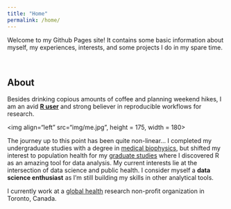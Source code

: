 ```yaml
---
title: "Home"
permalink: /home/
---
```


Welcome to my Github Pages site! It contains some basic information about myself, my experiences, interests, and some projects I do in my spare time. 

<br>

## About

Besides drinking copious amounts of coffee and planning weekend hikes, I am an avid **[R user](https://www.r-project.org/)** and strong believer in reproducible workflows for research.  

<img align="left" src="img/me.jpg", height = 175, width = 180>

The journey up to this point has been quite non-linear... I completed my undergraduate studies with a degree in [medical biophysics](https://www.schulich.uwo.ca/biophysics/undergraduate/future_students/what_is_medical_biophysics.html), but shifted my interest to population health for my [graduate studies](https://www.bu.edu/sph/) where I discovered R as an amazing tool for data analysis. My current interests lie at the intersection of data science and public health. I consider myself a **data science enthusiast** as I'm still building my skills in other analytical tools.  

I currently work at a [global health](http://www.cghr.org/) research non-profit organization in Toronto, Canada.  
